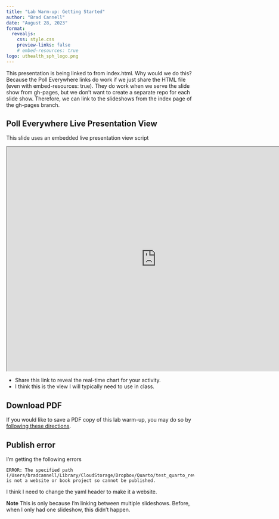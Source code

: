 ```yaml
---
title: "Lab Warm-up: Getting Started"
author: "Brad Cannell"
date: "August 28, 2023"
format: 
  revealjs:
    css: style.css
    preview-links: false
    # embed-resources: true
logo: uthealth_sph_logo.png
---
```


This presentation is being linked to from index.html. Why would we do this? Because the Poll Everywhere links do work if we just share the HTML file (even with embed-resources: true). They do work when we serve the slide show from gh-pages, but we don't want to create a separate repo for each slide show. Therefore, we can link to the slideshows from the index page of the gh-pages branch.

## Poll Everywhere Live Presentation View {.scrollable}

This slide uses an embedded live presentation view script

<iframe src="https://embed.polleverywhere.com/multiple_choice_polls/Sj2BkUh8EID48gQPtbpWN?controls=none&short_poll=true" width="800px" height="600px"></iframe>

::: notes
- Share this link to reveal the real-time chart for your activity.
- I think this is the view I will typically need to use in class.
:::

## Download PDF

If you would like to save a PDF copy of this lab warm-up, you may do so by [following these directions](https://quarto.org/docs/presentations/revealjs/presenting.html#print-to-pdf).

## Publish error

I'm getting the following errors

````
ERROR: The specified path (/Users/bradcannell/Library/CloudStorage/Dropbox/Quarto/test_quarto_revealjs) is not a website or book project so cannot be published.
````

I think I need to change the yaml header to make it a website.

**Note** This is only because I'm linking between multiple slideshows. Before, when I only had one slideshow, this didn't happen.
